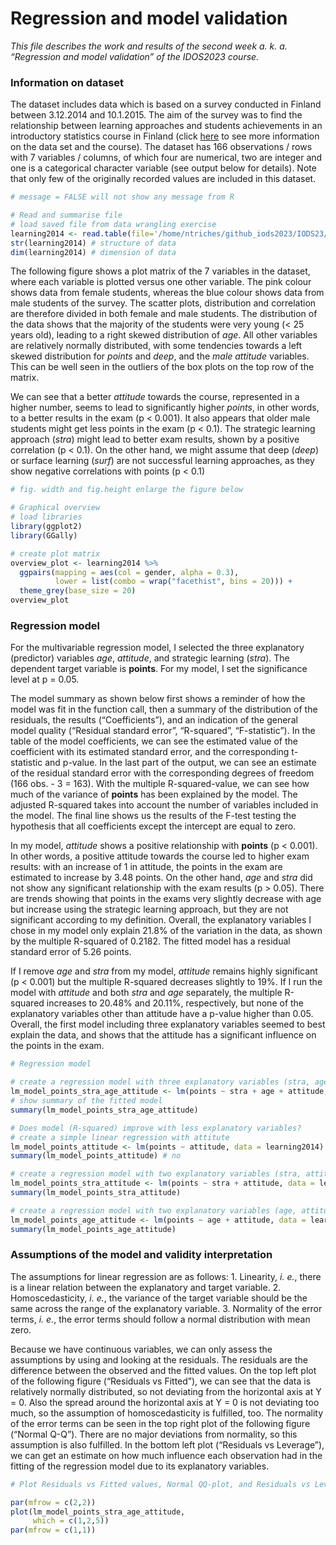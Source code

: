 # Regression and model validation

*This file describes the work and results of the second week a. k. a. "Regression and model validation" of the IDOS2023 course.*

### Information on dataset

The dataset includes data which is based on a survey conducted in Finland between 3.12.2014 and 10.1.2015. The aim of the survey was to find the relationship between learning approaches and students achievements in an introductory statistics course in Finland (click [here](https://www.slideshare.net/kimmovehkalahti/the-relationship-between-learning-approaches-and-students-achievements-in-an-introductory-statistics-course-in-finland) to see more information on the data set and the course). The dataset has 166 observations / rows with 7 variables / columns, of which four are numerical, two are integer and one is a categorical character variable (see output below for details). Note that only few of the originally recorded values are included in this dataset.

```r
# message = FALSE will not show any message from R

# Read and summarise file 
# load saved file from data wrangling exercise 
learning2014 <- read.table(file='/home/ntriches/github_iods2023/IODS23/data/learning2014.csv', header=TRUE, sep = ",")
str(learning2014) # structure of data
dim(learning2014) # dimension of data

```

The following figure shows a plot matrix of the 7 variables in the dataset, where each variable is plotted versus one other variable. The pink colour shows data from female students, whereas the blue colour shows data from male students of the survey. The scatter plots, distribution and correlation are therefore divided in both female and male students. The distribution of the data shows that the majority of the students were very young (< 25 years old), leading to a right skewed distribution of *age*. All other variables are relatively normally distributed, with some tendencies towards a left skewed distribution for *points* and *deep*, and the *male attitude* variables. This can be well seen in the outliers of the box plots on the top row of the matrix.

We can see that a better *attitude* towards the course, represented in a higher number, seems to lead to significantly higher *points*, in other words, to a better results in the exam (p < 0.001). It also appears that older male students might get less points in the exam (p < 0.1). The strategic learning approach (*stra*) might lead to better exam results, shown by a positive correlation (p < 0.1). On the other hand, we might assume that deep (*deep*) or surface learning (*surf*) are not successful learning approaches, as they show negative correlations with points (p < 0.1)


```r
# fig. width and fig.height enlarge the figure below

# Graphical overview 
# load libraries 
library(ggplot2)
library(GGally)

# create plot matrix 
overview_plot <- learning2014 %>%
  ggpairs(mapping = aes(col = gender, alpha = 0.3),
          lower = list(combo = wrap("facethist", bins = 20))) +
  theme_grey(base_size = 20)
overview_plot

```



### Regression model 

For the multivariable regression model, I selected the three explanatory (predictor) variables *age*, *attitude*, and strategic learning (*stra*). The dependent target variable is **points**. For my model, I set the significance level at p = 0.05. 

The model summary as shown below first shows a reminder of how the model was fit in the function call, then a summary of the distribution of the residuals, the results ("Coefficients"), and an indication of the general model quality ("Residual standard error", "R-squared", "F-statistic"). In the table of the model coefficients, we can see the estimated value of the coefficient with its estimated standard error, and the corresponding t-statistic and p-value. In the last part of the output, we can see an estimate of the residual standard error with the corresponding degrees of freedom (166 obs. - 3 = 163). With the multiple R-squared-value, we can see how much of the variance of **points** has been explained by the model. The adjusted R-squared takes into account the number of variables included in the model. The final line shows us the results of the F-test testing the hypothesis that all coefficients except the intercept are equal to zero. 

In my model, *attitude* shows a positive relationship with **points** (p < 0.001). In other words, a positive attitude towards the course led to higher exam results: with an increase of 1 in attitude, the points in the exam are estimated to increase by 3.48 points. On the other hand, *age* and *stra* did not show any significant relationship with the exam results (p > 0.05). There are trends showing that points in the exams very slightly decrease with age but increase using the strategic learning approach, but they are not significant according to my definition. Overall, the explanatory variables I chose in my model only explain 21.8% of the variation in the data, as shown by the multiple R-squared of 0.2182. The fitted model has a residual standard error of 5.26 points. 

If I remove *age* and *stra* from my model, *attitude* remains highly significant (p < 0.001) but the multiple R-squared decreases slightly to 19%. If I run the model with *attitude* and both *stra* and *age* separately, the multiple R-squared increases to 20.48% and 20.11%, respectively, but none of the explanatory variables other than attitude have a p-value higher than 0.05. Overall, the first model including three explanatory variables seemed to best explain the data, and shows that the attitude has a significant influence on the points in the exam. 


```r
# Regression model 

# create a regression model with three explanatory variables (stra, age, attitude)
lm_model_points_stra_age_attitude <- lm(points ~ stra + age + attitude, data = learning2014)
# show summary of the fitted model 
summary(lm_model_points_stra_age_attitude)

# Does model (R-squared) improve with less explanatory variables? 
# create a simple linear regression with attitute 
lm_model_points_attitude <- lm(points ~ attitude, data = learning2014)
summary(lm_model_points_attitude) # no

# create a regression model with two explanatory variables (stra, attitude)
lm_model_points_stra_attitude <- lm(points ~ stra + attitude, data = learning2014)
summary(lm_model_points_stra_attitude)

# create a regression model with two explanatory variables (age, attitude)
lm_model_points_age_attitude <- lm(points ~ age + attitude, data = learning2014)
summary(lm_model_points_age_attitude)

```


### Assumptions of the model and validity interpretation 

The assumptions for linear regression are as follows:
1. Linearity, *i. e.*, there is a linear relation between the explanatory and target variable.
2. Homoscedasticity, *i. e.*, the variance of the target variable should be the same across the range of the explanatory variable.
3. Normality of the error terms, *i. e.*, the error terms should follow a normal distribution with mean zero. 

Because we have continuous variables, we can only assess the assumptions by using and looking at the residuals. The residuals are the difference between the observed and the fitted values. On the top left plot of the following figure ("Residuals vs Fitted"), we can see that the data is relatively normally distributed, so not deviating from the horizontal axis at Y = 0. Also the spread around the horizontal axis at Y = 0 is not deviating too much, so the assumption of homoscedasticity is fulfilled, too. The normality of the error terms can be seen in the top right plot of the following figure ("Normal Q-Q"). There are no major deviations from normality, so this assumption is also fulfilled. In the bottom left plot ("Residuals vs Leverage"), we can get an estimate on how much influence each observation had in the fitting of the regression model due to its explanatory variables. 

```r
# Plot Residuals vs Fitted values, Normal QQ-plot, and Residuals vs Leverage 

par(mfrow = c(2,2))
plot(lm_model_points_stra_age_attitude,
     which = c(1,2,5))
par(mfrow = c(1,1))
```
